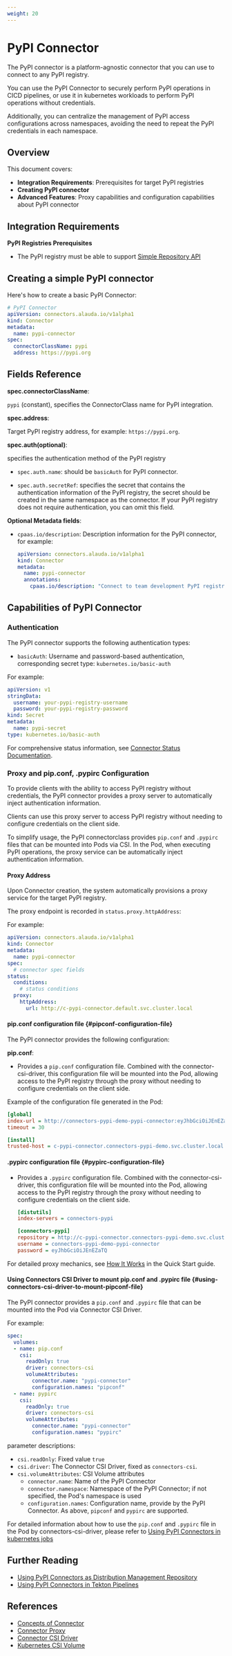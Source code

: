 ```yaml
---
weight: 20
---
```


# PyPI Connector

The PyPI connector is a platform-agnostic connector that you can use to connect to any PyPI registry.

You can use the PyPI Connector to securely perform PyPI operations in CICD pipelines, or use it in kubernetes workloads to perform PyPI operations without credentials.

Additionally, you can centralize the management of PyPI access configurations across namespaces, avoiding the need to repeat the PyPI credentials in each namespace.

## Overview

This document covers:

- **Integration Requirements**: Prerequisites for target PyPI registries
- **Creating PyPI connector**
- **Advanced Features**: Proxy capabilities and configuration capabilities about PyPI connector

## Integration Requirements

**PyPI Registries Prerequisites**

- The PyPI registry must be able to support [Simple Repository API](https://peps.python.org/pep-0503/)

## Creating a simple PyPI connector

Here's how to create a basic PyPI Connector:

```yaml
# PyPI Connector
apiVersion: connectors.alauda.io/v1alpha1
kind: Connector
metadata:
  name: pypi-connector
spec:
  connectorClassName: pypi
  address: https://pypi.org
```

## Fields Reference

**spec.connectorClassName**:

`pypi` (constant), specifies the ConnectorClass name for PyPI integration.

**spec.address**:

Target PyPI registry address, for example: `https://pypi.org`.

**spec.auth(optional)**:

specifies the authentication method of the PyPI registry

- `spec.auth.name`: should be `basicAuth` for PyPI connector.

- `spec.auth.secretRef`: specifies the secret that contains the authentication information of the PyPI registry, the secret should be created in the same namespace as the connector. If your PyPI registry does not require authentication, you can omit this field.

**Optional Metadata fields**:

- `cpaas.io/description`: Description information for the PyPI connector, for example:

  ```yaml
  apiVersion: connectors.alauda.io/v1alpha1
  kind: Connector
  metadata:
    name: pypi-connector
    annotations:
      cpaas.io/description: "Connect to team development PyPI registry"
  ```

## Capabilities of PyPI Connector

### Authentication

The PyPI connector supports the following authentication types:

- `basicAuth`: Username and password-based authentication, corresponding secret type: `kubernetes.io/basic-auth`

For example:

```yaml
apiVersion: v1
stringData:
  username: your-pypi-registry-username
  password: your-pypi-registry-password
kind: Secret
metadata:
  name: pypi-secret
type: kubernetes.io/basic-auth
```

For comprehensive status information, see [Connector Status Documentation](../../connectors/concepts/connector.mdx#status-information).

### Proxy and pip.conf, .pypirc Configuration

To provide clients with the ability to access PyPI registry without credentials, the PyPI connector provides a proxy server to automatically inject authentication information.

Clients can use this proxy server to access PyPI registry without needing to configure credentials on the client side.

To simplify usage, the PyPI connectorclass provides `pip.conf` and `.pypirc` files that can be mounted into Pods via CSI. In the Pod, when executing PyPI operations, the proxy service can be automatically inject authentication information.

#### Proxy Address

Upon Connector creation, the system automatically provisions a proxy service for the target PyPI registry.

The proxy endpoint is recorded in `status.proxy.httpAddress`:

For example:

```yaml
apiVersion: connectors.alauda.io/v1alpha1
kind: Connector
metadata:
  name: pypi-connector
spec:
  # connector spec fields
status:
  conditions:
    # status conditions
  proxy:
    httpAddress:
      url: http://c-pypi-connector.default.svc.cluster.local
```

#### pip.conf configuration file \{#pipconf-configuration-file}

The PyPI connector provides the following configuration:

**pip.conf**:

- Provides a `pip.conf` configuration file. Combined with the connector-csi-driver, this configuration file will be mounted into the Pod, allowing access to the PyPI registry through the proxy without needing to configure credentials on the client side.

Example of the configuration file generated in the Pod:

  ```ini
  [global]
  index-url = http://connectors-pypi-demo-pypi-connector:eyJhbGciOiJEnEZaTQ@c-pypi-connector.connectors-pypi-demo.svc.cluster.local/simple/
  timeout = 30
  
  [install]
  trusted-host = c-pypi-connector.connectors-pypi-demo.svc.cluster.local
  ```

#### .pypirc configuration file \{#pypirc-configuration-file}

- Provides a `.pypirc` configuration file. Combined with the connector-csi-driver, this configuration file will be mounted into the Pod, allowing access to the PyPI registry through the proxy without needing to configure credentials on the client side.

  ```ini
  [distutils]
  index-servers = connectors-pypi
  
  [connectors-pypi]
  repository = http://c-pypi-connector.connectors-pypi-demo.svc.cluster.local/
  username = connectors-pypi-demo-pypi-connector
  password = eyJhbGciOiJEnEZaTQ
  ```

For detailed proxy mechanics, see [How It Works](../quick_start.mdx#what-happens-under-the-hood) in the Quick Start guide.


#### Using Connectors CSI Driver to mount pip.conf and .pypirc file \{#using-connectors-csi-driver-to-mount-pipconf-file}

The PyPI connector provides a `pip.conf` and `.pypirc` file that can be mounted into the Pod via Connector CSI Driver.

For example:

``` yaml
spec:
  volumes:
  - name: pip.conf
    csi:
      readOnly: true
      driver: connectors-csi
      volumeAttributes:
        connector.name: "pypi-connector"
        configuration.names: "pipconf"
  - name: pypirc
    csi:
      readOnly: true
      driver: connectors-csi
      volumeAttributes:
        connector.name: "pypi-connector"
        configuration.names: "pypirc"
```

parameter descriptions:

- `csi.readOnly`: Fixed value `true`
- `csi.driver`: The Connector CSI Driver, fixed as `connectors-csi`.
- `csi.volumeAttributes`: CSI Volume attributes
  - `connector.name`: Name of the PyPI Connector
  - `connector.namespace`: Namespace of the PyPI Connector; if not specified, the Pod's namespace is used
  - `configuration.names`: Configuration name, provide by the PyPI Connector. As above, `pipconf` and `pypirc` are supported.

For detailed information about how to use the `pip.conf` and `.pypirc` file in the Pod by connectors-csi-driver, please refer to [Using PyPI Connectors in kubernetes jobs](../quick_start.mdx)

## Further Reading

- [Using PyPI Connectors as Distribution Management Repository](../quick_start.mdx)
- [Using PyPI Connectors in Tekton Pipelines](../how_to/using-in-tekton-task.mdx)

## References

- [Concepts of Connector](../../connectors/concepts/connector.mdx)
- [Connector Proxy](../../connectors/concepts/connectors_proxy.mdx)
- [Connector CSI Driver](../../connectors/concepts/connectors_csi.mdx)
- [Kubernetes CSI Volume](https://kubernetes.io/docs/concepts/storage/volumes/#csi)
